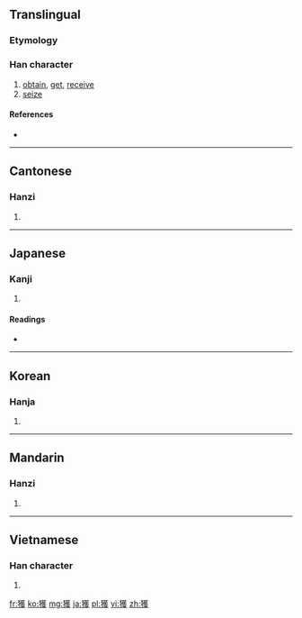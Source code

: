 {{also|获}}
==Translingual==
{{zh-forms|[[获]]|獲}}

===Etymology===
{{Han compound|犬|alt1=犭|蒦|c1=s|c2=p|ls=psc}}

===Han character===
{{Han char|rn=94|rad=犬|as=14|sn=17|four=4424<sub>7</sub>|canj=大竹廿人水 (KHTOE)}}

# [[obtain]], [[get]], [[receive]]
# [[seize]]

====References====
* {{Han ref|kx=0720.190|dkj=20758|dj=1132.060|hdz=21370.060|uh=7372|ud=29554|bh=C0F2|bd=49394}}

----

==Cantonese==

===Hanzi===
{{yue-hanzi|jyut=|y=wok6|sim=获}}

# {{defn|Cantonese|sort=犬14}}

----

==Japanese==

===Kanji===
{{ja-kanji|grade=c|rs=犬14}}

# {{defn|Japanese|sort=犬14}}

====Readings====
* {{ja-readings|on=[[かく]] (kaku)|kun=[[える]] (eru)}}

----

==Korean==

===Hanja===
{{ko-hanja|hangeul=[[획]], [[확]]|eumhun=|rv=hoek, hwak|mr=hoek, hwak|y=hoyk, hwak}}

# {{defn|Korean|sort=犬14}}

----

==Mandarin==

===Hanzi===
{{cmn-hanzi|sim=获|pin=[[huò]] ([[huo4]]), [[měng]] ([[meng3]])|wg=huo<sup>4</sup>, meng<sup>3</sup>}}

# {{defn|Mandarin|sort=犬14}}

----

==Vietnamese==

===Han character===
{{vi-hantu|[[hoạch]], [[oách]]|rs=犬14}}

# {{defn|Vietnamese|sort=犬14}}

[[fr:獲]]
[[ko:獲]]
[[mg:獲]]
[[ja:獲]]
[[pl:獲]]
[[vi:獲]]
[[zh:獲]]